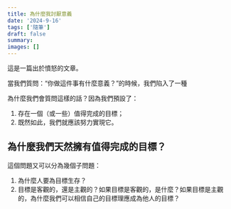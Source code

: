```yaml
---
title: 為什麼我討厭意義
date: '2024-9-16'
tags: ['隨筆']
draft: false
summary: 
images: []
---
```


這是一篇出於憤怒的文章。

當我們質問：“你做這件事有什麼意義？”的時候，我們陷入了一種

為什麼我們會質問這樣的話？因為我們預設了：

1. 存在一個（或一些）值得完成的目標；
2. 既然如此，我們就應該努力實現它。

## 為什麼我們天然擁有值得完成的目標？

這個問題又可以分為幾個子問題：

1. 為什麼人要為目標生存？
2. 目標是客觀的，還是主觀的？如果目標是客觀的，是什麼？如果目標是主觀的，為什麼我們可以相信自己的目標理應成為他人的目標？